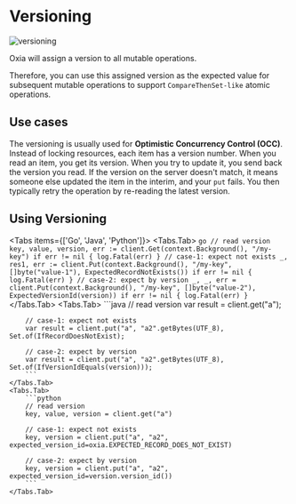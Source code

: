 
# Versioning

![versioning](/features/versioning.png)

Oxia will assign a version to all mutable operations.

Therefore, you can use this assigned version as the expected value for subsequent mutable operations to support `CompareThenSet-like` atomic operations.

## Use cases

The versioning is usually used for **Optimistic Concurrency Control (OCC)**. Instead of locking resources, each item has a version number. When you read an item, you get its version. When you try to update it, you send back the version you read. If the version on the server doesn't match, it means someone else updated the item in the interim, and your `put` fails. You then typically retry the operation by re-reading the latest version.


## Using Versioning

<Tabs items={['Go', 'Java', 'Python']}>
    <Tabs.Tab>
        ```go
        // read version
        key, value, version, err := client.Get(context.Background(), "/my-key")
        if err != nil {
            log.Fatal(err)
        }
        // case-1: expect not exists
        _, res1, err := client.Put(context.Background(), "/my-key", []byte("value-1"), ExpectedRecordNotExists())
        if err != nil {
            log.Fatal(err)
        }
        // case-2: expect by version
        _, _, err = client.Put(context.Background(), "/my-key", []byte("value-2"), ExpectedVersionId(version))
        if err != nil {
            log.Fatal(err)
        }
        ```
    </Tabs.Tab>
    <Tabs.Tab>
        ```java
        // read version
        var result = client.get("a");

        // case-1: expect not exists
        var result = client.put("a", "a2".getBytes(UTF_8), Set.of(IfRecordDoesNotExist);

        // case-2: expect by version
        var result = client.put("a", "a2".getBytes(UTF_8), Set.of(IfVersionIdEquals(version)));
        ```
    </Tabs.Tab>
    <Tabs.Tab>
        ```python
        // read version
        key, value, version = client.get("a")

        // case-1: expect not exists
        key, version = client.put("a", "a2", expected_version_id=oxia.EXPECTED_RECORD_DOES_NOT_EXIST)

        // case-2: expect by version
        key, version = client.put("a", "a2", expected_version_id=version.version_id())
        ```
    </Tabs.Tab>
</Tabs>